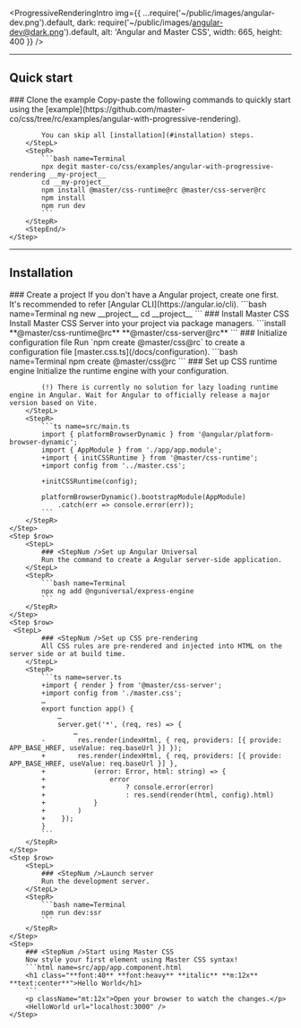 
<ProgressiveRenderingIntro img={{
    ...require('~/public/images/angular-dev.png').default,
    dark: require('~/public/images/angular-dev@dark.png').default,
    alt: 'Angular and Master CSS',
    width: 665, height: 400 }} />

---

## Quick start
<StepSection>
    <Step $row>
        <StepL>
            ### <StepNum />Clone the example
            Copy-paste the following commands to quickly start using the [example](https://github.com/master-co/css/tree/rc/examples/angular-with-progressive-rendering).

            You can skip all [installation](#installation) steps.
        </StepL>
        <StepR>
            ```bash name=Terminal
            npx degit master-co/css/examples/angular-with-progressive-rendering __my-project__
            cd __my-project__
            npm install @master/css-runtime@rc @master/css-server@rc
            npm install
            npm run dev
            ```
        </StepR>
        <StepEnd/>
    </Step>
</StepSection>

---

## Installation

<StepSection>
    <Step $row>
        <StepL>
            ### <StepNum />Create a project
            If you don&#39;t have a Angular project, create one first. It&#39;s recommended to refer [Angular CLI](https://angular.io/cli).
        </StepL>
        <StepR>
            ```bash name=Terminal
            ng new __project__
            cd __project__
            ```
        </StepR>
    </Step>
    <Step $row>
        <StepL>
            ### <StepNum />Install Master CSS
            Install Master CSS Server into your project via package managers.
        </StepL>
        <StepR>
            ```install
            **@master/css-runtime@rc** **@master/css-server@rc**
            ```
        </StepR>
    </Step>
    <Step $row>
        <StepL>
            ### <StepNum />Initialize configuration file
            Run `npm create @master/css@rc` to create a configuration file [master.css.ts](/docs/configuration).
        </StepL>
        <StepR>
            ```bash name=Terminal
            npm create @master/css@rc
            ```
        </StepR>
    </Step>
    <Step $row>
        <StepL>
            ### <StepNum />Set up CSS runtime engine
            Initialize the runtime engine with your configuration.

            (!) There is currently no solution for lazy loading runtime engine in Angular. Wait for Angular to officially release a major version based on Vite.
        </StepL>
        <StepR>
            ```ts name=src/main.ts
            import { platformBrowserDynamic } from '@angular/platform-browser-dynamic';
            import { AppModule } from './app/app.module';
            +import { initCSSRuntime } from '@master/css-runtime';
            +import config from '../master.css';

            +initCSSRuntime(config);

            platformBrowserDynamic().bootstrapModule(AppModule)
                .catch(err => console.error(err));
            ```
        </StepR>
    </Step>
    <Step $row>
        <StepL>
            ### <StepNum />Set up Angular Universal
            Run the command to create a Angular server-side application.
        </StepL>
        <StepR>
            ```bash name=Terminal
            npx ng add @nguniversal/express-engine
            ```
        </StepR>
    </Step>
    <Step $row>
     <StepL>
            ### <StepNum />Set up CSS pre-rendering
            All CSS rules are pre-rendered and injected into HTML on the server side or at build time.
        </StepL>
        <StepR>
            ```ts name=server.ts
            +import { render } from '@master/css-server';
            +import config from './master.css';
            …
            export function app() {
                …
                server.get('*', (req, res) => {
                    …
            -        res.render(indexHtml, { req, providers: [{ provide: APP_BASE_HREF, useValue: req.baseUrl }] });
            +        res.render(indexHtml, { req, providers: [{ provide: APP_BASE_HREF, useValue: req.baseUrl }] },
            +            (error: Error, html: string) => {
            +                error
            +                    ? console.error(error)
            +                    : res.send(render(html, config).html)
            +            }
            +        )
            +    });
            }
            ```
        </StepR>
    </Step>
    <Step $row>
        <StepL>
            ### <StepNum />Launch server
            Run the development server.
        </StepL>
        <StepR>
            ```bash name=Terminal
            npm run dev:ssr
            ```
        </StepR>
    </Step>
    <Step>
        ### <StepNum />Start using Master CSS
        Now style your first element using Master CSS syntax!
        ```html name=src/app/app.component.html
        <h1 class="**font:40** **font:heavy** **italic** **m:12x** **text:center**">Hello World</h1>
        ```
        <p className="mt:12x">Open your browser to watch the changes.</p>
        <HelloWorld url="localhost:3000" />
    </Step>
</StepSection>